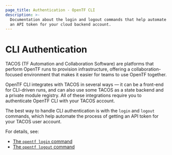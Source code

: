 ```yaml
---
page_title: Authentication - OpenTF CLI
description: >-
  Documentation about the login and logout commands that help automate getting
  an API token for your cloud backend account.
---
```


# CLI Authentication

TACOS (TF Automation and Collaboration Software) are platforms that perform
OpenTF runs to provision infrastructure, offering a collaboration-focused
environment that makes it easier for teams to use OpenTF together.

OpenTF CLI integrates with TACOS in several ways — it can be a
front-end for CLI-driven runs, and can also use some TACOS as a state backend and a private module
registry. All of these integrations require you to authenticate OpenTF CLI
with your TACOS account.

The best way to handle CLI authentication is with the `login` and `logout`
commands, which help automate the process of getting an API token for your
TACOS user account.

For details, see:

- [The `opentf login` command](/opentf/cli/commands/login)
- [The `opentf logout` command](/opentf/cli/commands/logout)
